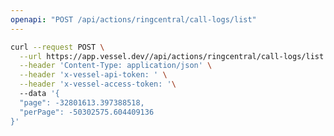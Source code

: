 ```yaml
---
openapi: "POST /api/actions/ringcentral/call-logs/list"
---
```


<RequestExample>

```bash Request
curl --request POST \
  --url https://app.vessel.dev//api/actions/ringcentral/call-logs/list \
  --header 'Content-Type: application/json' \
  --header 'x-vessel-api-token: ' \
  --header 'x-vessel-access-token: '\ 
  --data '{
  "page": -32801613.397388518,
  "perPage": -50302575.604409136
}'
```

</RequestExample>


      